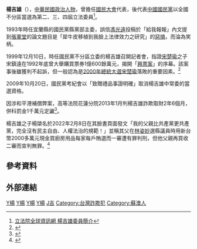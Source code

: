 {{Infobox AM
| name                = 楊吉雄
| image               = 
| order2= {{ROC}}第2-4屆[[立法委員|立法委員]]
| term_start2= 1993年2月1日
| term_end2= 2002年1月31日
| constituency2=   全國不分區
| sex                 = 男
| birth_date          = {{Birth date and age|1943|7|8}}
| birth_place         = {{TWN-JPN}}[[台北州|台北州]][[蘇澳郡|蘇澳郡]][[蘇澳街|蘇澳街]]（今[[宜蘭縣|宜蘭縣]][[蘇澳鎮_(台灣)|蘇澳鎮]]）
| native place = 
| death_date          =
| death_place         =
| nationality         = {{EOJ}}（1943-1945年）<br>{{ROC}}（1945年-至今）
| party               = {{Kmt}}
| spouse              = 
| alma_mater          = 
| children           = 
}}
{{Infobox EPW
| educate = 
*高中畢業
| past = 
*台灣省漁會顧問
*合興漁業公司董事長
*楊氏航業公司董事長
*台灣省定置漁業協會理事長
*國大代表、主席團主席
*國民黨中央委員
*第二屆立法委員<br><span style="color: blue;">（1993年－1996年）</span>
*第三屆立法委員<br><span style="color: blue;">（1996年－1999年）</span>
*第四屆立法委員<br><span style="color: blue;">（1999年－2002年）</span>
*立法院國民黨黨團副書記長、工作會副主任
*立法院預算委員會召集委員、法制委員會程序委員
}}
'''楊吉雄'''（{{bd|1943年|7月8日|catIdx=Y楊}}），[[中華民國|中華民國]][[政治人物|政治人物]]，曾擔任[[國民大會|國民大會]]代表，後代表[[中國國民黨|中國國民黨]]以全國不分區當選為第二、三、四屆立法委員<ref>[http://www.ly.gov.tw/ly/01_introduce/0103_leg/leg_main/leg_ver01_01.jsp?ItemNO=01030100&lgno=00166&stage=4 立法院全球資訊網 楊吉雄委員簡介]</ref>。

1993年時任宜蘭縣的國民黨縣黨部主委，誤信[[馮光遠|馮光遠]]投稿於「給我報報」內文提到[[張軍堂|張軍堂]]的論文題目是「犀牛皮移植到我臉上法律效力之研究」的[[惡搞|惡搞]]，而淪為笑柄。

1999年12月10日，時任國民黨不分區立委的楊吉雄召開記者會，指證[[宋楚瑜|宋楚瑜]]之子宋鎮遠在1992年底曾大舉購買票券1億600餘萬元，揭開「[[興票案|興票案]]」的序幕。該案事後雖獲判不起訴，但一般認為是[[2000年中華民國總統選舉|2000年總統大選]][[宋楚瑜|宋楚瑜]]落敗的重要因素。<ref>{{Cite web |url=http://www.nownews.com/2004/01/11/302-1571312.htm |title=《昔日敵人變同志　揭發興票案楊吉雄今挺連宋》2004/01/11 |access-date=2008-07-26 |archive-date=2012-01-06 |archive-url=https://web.archive.org/web/20120106233627/http://www.nownews.com/2004/01/11/302-1571312.htm |dead-url=no }}</ref> 

2009年10月20日，國民黨考紀會以「致贈禮品事證明確」取消楊吉雄中常委的當選資格。

因涉和平港補償弊案，高等法院花蓮分院2013年1月判楊吉雄詐欺取財2年6個月，併科罰金1千萬元定讞<ref>{{Cite web |url=http://udn.com/NEWS/SOCIETY/SOC6/7681753.shtml |title=涉弊判2年半 前立委楊吉雄年後入監 |access-date=2013-02-04 |archive-date=2013-02-07 |archive-url=https://web.archive.org/web/20130207000852/http://udn.com/NEWS/SOCIETY/SOC6/7681753.shtml |dead-url=no }}</ref>。

楊吉雄之子楊棨名於2022年2月8日在其臉書頁面發文「我的父親比共產黨更共產黨，完全沒有民主自由、人權法治的規範！」並稱其父在[[林姿妙|林姿妙]]選縣議員時用新台幣2000多萬元現金買廚房用品每家每戶賄選而一審遭有罪判刑，但他父親再買收二審而宣判無罪。<ref>{{cite news|url=https://www.fountmedia.io/article/143814|title=楊吉雄兒子爆「我爸用2千萬幫林姿妙賄選」綠委點名：楊吉雄、林姿妙、楊耀火、林騰煌出來說清楚！|work=放言|date=2022-02-11}}</ref>

==參考資料==
{{reflist}}
==外部連結==
{{中華民國第二屆立法委員}}
{{中華民國第三屆立法委員}}
{{中華民國第四屆立法委員}}

[[Category:第二屆立法院立法委員|Y楊]]
[[Category:第三屆立法院立法委員|Y楊]]
[[Category:第四屆立法院立法委員|Y楊]]
[[Category:中國國民黨黨員|Y楊]]
[[Category:楊姓|J吉]]
[[Category:台灣詐欺犯|Category:台灣詐欺犯]]
[[Category:蘇澳人|Category:蘇澳人]]